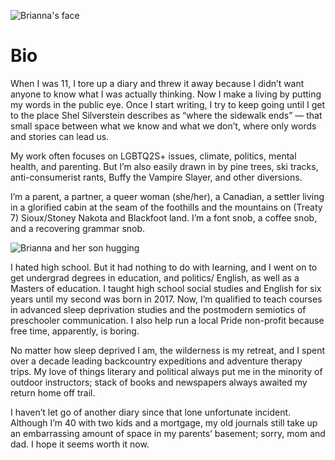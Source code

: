 
<SEO title="About Me" />

![Brianna's face](../assets/bio-header.jpg)

# Bio

When I was 11, I tore up a diary and threw it away because I didn’t want anyone to know what I was actually thinking. Now I make a living by putting my words in the public eye. Once I start writing, I try to keep going until I get to the place Shel Silverstein describes as “where the sidewalk ends” — that small space between what we know and what we don’t, where only words and stories can lead us.

My work often focuses on LGBTQ2S+ issues, climate, politics, mental health, and parenting. But I’m also easily drawn in by pine trees, ski tracks, anti-consumerist rants, Buffy the Vampire Slayer, and other diversions.

I’m a parent, a partner, a queer woman (she/her), a Canadian, a settler living in a glorified cabin at the seam of the foothills and the mountains on (Treaty 7) Sioux/Stoney Nakota and Blackfoot land. I’m a font snob, a coffee snob, and a recovering grammar snob.

![Brianna and her son hugging](../assets/bri-and-son.jpg)

I hated high school. But it had nothing to do with learning, and I went on to get undergrad degrees in education, and politics/ English, as well as a Masters of education. I taught high school social studies and English for six years until my second was born in 2017. Now, I’m qualified to teach courses in advanced sleep deprivation studies and the postmodern semiotics of preschooler communication. I also help run a local Pride non-profit because free time, apparently, is boring.

No matter how sleep deprived I am, the wilderness is my retreat, and I spent over a decade leading backcountry expeditions and adventure therapy trips. My love of things literary and political always put me in the minority of outdoor instructors; stack of books and newspapers always awaited my return home off trail.

I haven’t let go of another diary since that lone unfortunate incident. Although I’m 40 with two kids and a mortgage, my old journals still take up an embarrassing amount of space in my parents’ basement; sorry, mom and dad. I hope it seems worth it now.
